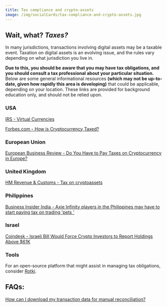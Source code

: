 ```yaml
---
title: Tax compliance and crypto-assets
image: /img/socialCards/tax-compliance-and-crypto-assets.jpg
---
```



<CustomLayout />

## **Wait, what? _Taxes?_**

In many jurisdictions, transactions involving digital assets may be a taxable event. Taxation on digital assets is an evolving issue, and the rules vary depending on what jurisdiction you live in.

**Due to this, you should be aware that you may have tax obligations, and you should consult a tax professional about your particular situation.** Below are some general informational resources **(which may not be up-to-date, given how rapidly this area is developing)** that could be applicable, depending on your location. These links are provided for background education only, and should not be relied upon.

### **USA**

[IRS - Virtual Currencies](https://www.irs.gov/businesses/small-businesses-self-employed/virtual-currencies)

[Forbes.com - How is Cryptocurrency Taxed?](https://www.forbes.com/advisor/investing/what-are-cryptocurrency-taxes/)

### **European Union**

[European Business Review - Do You Have to Pay Taxes on Cryptocurrency in Europe?](https://www.europeanbusinessreview.com/do-you-have-to-pay-taxes-on-cryptocurrency-in-europe/)

### **United Kingdom**

[HM Revenue & Customs - Tax on cryptoassets](https://www.gov.uk/government/publications/tax-on-cryptoassets)

### **Philippines**

[Business Insider India - Axie Infinity players in the Philippines may have to start paying tax on trading 'pets '](https://www.businessinsider.in/cryptocurrency/news/axie-infinity-players-in-the-philippines-may-have-to-start-paying-tax-on-trading-pets/articleshow/85618940.cms)

### **Israel**

[Coindesk - Israeli Bill Would Force Crypto Investors to Report Holdings Above $61K](https://www.coindesk.com/policy/2021/07/28/israeli-bill-would-force-crypto-investors-to-report-holdings-above-61k/)

### **Tools**

For an open-source platform that might assist in managing tax obligations, consider [Rotki](https://rotki.com/).

## **FAQs:**

[How can I download my transaction data for manual reconciliation?](/managing-my-wallet/accounts-and-addresses/reconciling-and-keeping-track-of-your-accounts)

